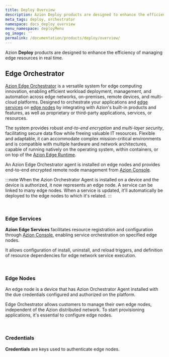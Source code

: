 ```yaml
---
title: Deploy Overview
description: Azion Deploy products are designed to enhance the efficiency of managing edge resources in real time.
meta_tags: deploy, orchestrator
namespace: docs_deploy_overview
menu_namespace: deployMenu
og_image: ''
permalink: /documentation/products/deploy/overview/
---
```



Azion **Deploy** products are designed to enhance the efficiency of managing edge resources in real time.  

## Edge Orchestrator

[Azion Edge Orchestrator](/en/documentation/products/deploy/edge-orchestrator/) is a versatile system for edge computing innovation, enabling efficient workload deployment, management, and automation across edge networks, on-premises, remote devices, and multi-cloud platforms. Designed to orchestrate your applications and [edge services](/en/documentation/products/deploy/edge-orchestrator/edge-services/) on [edge nodes](/en/documentation/products/deploy/edge-orchestrator/edge-node/) by integrating with Azion's built-in products and features, as well as proprietary or third-party applications, services, or resources.

The system provides robust *end-to-end encryption* and *multi-layer security*, facilitating secure data flow while freeing valuable IT resources. Flexible and adaptable, it can accommodate complex mission-critical environments and is compatible with multiple hardware and network architectures, capable of running natively on the operating system, within containers, or on top of the [Azion Edge Runtime](/en/documentation/devtools/runtime/overview/).

An Azion Edge Orchestrator agent is installed on edge nodes and provides end-to-end encrypted remote node management from [Azion Console](/en/documentation/products/guides/how-to-access-rtm/).

:::note
When the Azion Orchestrator Agent is installed on a device and the device is authorized, it now represents an edge node. A service can be linked to many edge nodes. When a service is updated, it'll automatically be deployed to the edge nodes to which it's related.
:::

<LinkButton outlined link="/en/documentation/products/deploy/edge-orchestrator/" label="go to edge orchestrator reference documentation" variant="secondary" target="_blank" />
<br />
<LinkButton outlined link="/en/documentation/products/guides/deploy/install-orchestrator-agent/" label="go to how to install edge orchestrator agent" variant="secondary" target="_blank" />


### Edge Services

**Azion Edge Services** facilitates resource registration and configuration through [Azion Console](/en/documentation/products/guides/how-to-access-rtm/), enabling service orchestration on specified edge nodes.

It allows configuration of install, uninstall, and reload triggers, and definition of resource dependencies for edge network service execution.

<LinkButton outlined link="/en/documentation/products/deploy/edge-orchestrator/edge-services/" label="go to edge services reference documentation" variant="secondary" target="_blank" />
<br />
<LinkButton outlined link="/en/documentation/products/guides/deploy/create-edge-service/" label="go to how to create an edge service" variant="secondary" target="_blank" />

### Edge Nodes

An edge node is a device that has Azion Orchestrator Agent installed with the due credentials configured and authorized on the platform.

Edge Orchestrator allows customers to manage their own edge nodes, independent of the Azion distributed network. To start provisioning applications, it's essential to configure edge nodes.

<LinkButton outlined link="/en/documentation/products/deploy/edge-orchestrator/edge-node/" label="go to edge node reference documentation" variant="secondary" target="_blank" />
<br />
<LinkButton outlined link="/en/documentation/products/guides/deploy/authorize-an-edge-node/" label="go to how to authorize an edge node" variant="secondary" target="_blank" />

### Credentials 

**Credentials** are keys used to authenticate edge nodes.

<LinkButton outlined link="/en/documentation/products/deploy/credentials/" label="go to credentials reference documentation" variant="secondary" target="_blank" />
<br />
<LinkButton outlined link="/en/documentation/products/guides/deploy/generate-credentials/" label="go to how to generate credentials" variant="secondary" target="_blank" />
